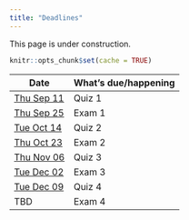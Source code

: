 ```yaml
---
title: "Deadlines"
---
```


::: {.callout-warning}

This page is under construction.
:::

```r
knitr::opts_chunk$set(cache = TRUE)
```

| Date      | What's due/happening |
|-----------|----------------------|
| [Thu Sep 11](schedule.qmd#thu-sep-11-2025)   | Quiz 1 |
| [Thu Sep 25](schedule.qmd#thu-sep-25-2025) | Exam 1 |
| [Tue Oct 14](schedule.qmd#tue-oct-14-2025)  | Quiz 2 |
| [Thu Oct 23](schedule.qmd#thu-oct-23-2025)  | Exam 2 |
| [Thu Nov 06](schedule.qmd#thu-nov-6-2025)  | Quiz 3 |
| [Tue Dec 02](schedule.qmd#tue-dec-2-2025) | Exam 3 |
| [Tue Dec 09](schedule.qmd#tue-dec-9-2025) | Quiz 4 |
| TBD  | Exam 4 |